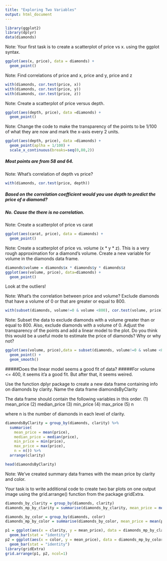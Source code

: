 ```yaml
---
title: "Exploring Two Variables"
output: html_document
---
```


```r
library(ggplot2)
library(dplyr)
data(diamonds)
```
Note: 
Your first task is to create a scatterplot of price vs x.
using the ggplot syntax.

```r
ggplot(aes(x, price), data = diamonds) +
  geom_point()
```

Note:
Find correlations of price and x, price and y, price and z

```r
with(diamonds, cor.test(price, x))
with(diamonds, cor.test(price, y))
with(diamonds, cor.test(price, z))

```

Note:
Create a scatterplot of price versus depth.

```r
ggplot(aes(depth, price), data =diamonds) +
  geom_point()
```


Note:
Change the code to make the transparency of the points to be 1/100 of what they are now and mark
the x-axis every 2 units.

```r
ggplot(aes(depth, price), data =diamonds) +
  geom_point(aplha = 1/100) +
  scale_x_continuous(breaks=seq(0,80,2))
```


##### Most points are from 58 and 64.

Note:
What's correlation of depth vs price?

```r
with(diamonds, cor.test(price, depth))
```

##### Based on the correlation coefficient would you use depth to predict the price of a diamond?
##### No. Cause the there is no correlation.

Note:
Create a scatterplot of price vs carat
```r
ggplot(aes(carat, price), data = diamonds) +
  geom_point()
```

Note:
Create a scatterplot of price vs. volume (x * y * z).
This is a very rough approximation for a diamond's volume.
Create a new variable for volume in the diamonds data frame.

```r
diamonds$volume = diamonds$x * diamonds$y * diamonds$z
ggplot(aes(volume, price), data=diamonds) +
  geom_point()
```

Look at the outliers!

Note:
What's the correlation between price and volume?
Exclude diamonds that have a volume of 0 or that are greater or equal to 800.

```r
with(subset(diamonds, volume!=0 & volume <800), cor.test(volume, price))
```

Note:
Subset the data to exclude diamonds with a volume greater than or equal to 800. Also, exclude diamonds
with a volume of 0. Adjust the transparency of the points and add a linear model to the plot. 
Do you think this would be a useful mode to estimate the price of diamonds? Why or why not?
```r
ggplot(aes(volume, price),data = subset(diamonds, volume!=0 & volume <800)) +
  geom_point() +
  geom_smooth()
```

#####Does the linear model seems a good fit of data?
#####For volume <= 400, it seems it'a a good fit. But after that, it seems weired.

Use the function dplyr package to create a new data frame containing info on diamonds by clarity.
Name the data frame diamondsByClarity

The data frame should contain the following variables in this order.
       (1) mean_price
       (2) median_price
       (3) min_price
       (4) max_price
       (5) n

where n is the number of diamonds in each level of clarity.

```r
diamondsByClarity = group_by(diamonds, clarity) %>%
  summarise(
    mean_price = mean(price),
    median_price = median(price),
    min_price = min(price),
    max_price = max(price),
    n = n()) %>%
  arrange(clarity)

head(diamondsByClarity)

```


Note:
We've created summary data frames with the mean price by clarity and color. 

Your task is to write additional code to create two bar plots
on one output image using the grid.arrange() function from the package
gridExtra.

```r
diamonds_by_clarity = group_by(diamonds, clarity)
diamonds_mp_by_clarity = summarise(diamonds_by_clarity, mean_price = mean(price))

diamonds_by_color = group_by(diamonds, color)
diamonds_mp_by_color = summarise(diamonds_by_color, mean_price = mean(price))

p1 = ggplot(aes(x = clarity, y = mean_price), data = diamonds_mp_by_clarity) +
  geom_bar(stat = "identity")
p2 = ggplot(aes(x = color, y = mean_price), data = diamonds_mp_by_color) +
  geom_bar(stat = "identity")
library(gridExtra)
grid.arrange(p1, p2, ncol=1)

```


